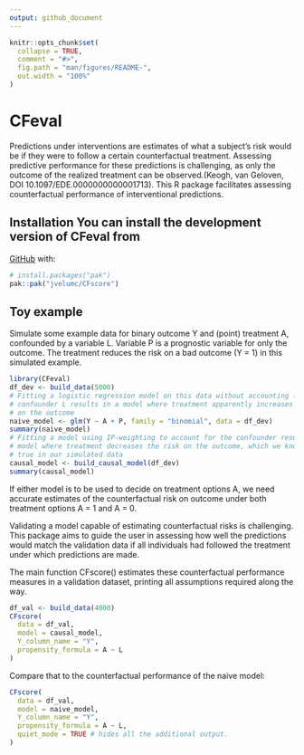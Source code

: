 ```yaml
---
output: github_document
---
```

<!-- README.md is generated from README.Rmd. Please edit that file -->
```r
knitr::opts_chunk$set(
  collapse = TRUE,
  comment = "#>",
  fig.path = "man/figures/README-",
  out.width = "100%"
)
```
# CFeval <!-- badges: start --> <!-- badges: end -->

Predictions under interventions are estimates of what a subject's risk would be
if they were to follow a certain counterfactual treatment. Assessing predictive
performance for these predictions is challenging, as only the outcome of the
realized treatment can be observed.(Keogh, van Geloven, DOI
10.1097/EDE.0000000000001713). This R package facilitates assessing
counterfactual performance of interventional predictions.

## Installation You can install the development version of CFeval from
[GitHub](https://github.com/) with:
``` r
# install.packages("pak")
pak::pak("jvelumc/CFscore")
```
## Toy example

Simulate some example data for binary outcome Y and (point) treatment A,
confounded by a variable L. Variable P is a prognostic variable for only the
outcome. The treatment reduces the risk on a bad outcome (Y = 1) in this simulated 
example. 
```r
library(CFeval)
df_dev <- build_data(5000)
# Fitting a logistic regression model on this data without accounting for the
# confounder L results in a model where treatment apparently increases the risk
# on the outcome
naive_model <- glm(Y ~ A + P, family = "binomial", data = df_dev)
summary(naive_model)
# Fitting a model using IP-weighting to account for the confounder results in a
# model where treatment decreases the risk on the outcome, which we know to be
# true in our simulated data
causal_model <- build_causal_model(df_dev)
summary(causal_model)
```

If either model is to be used to decide on treatment options A, we need accurate
estimates of the counterfactual risk on outcome under both treatment options A =
1 and A = 0. 

Validating a model capable of estimating counterfactual risks is challenging. 
This package aims to guide the user in assessing how well the predictions would 
match the validation data if all individuals had followed the treatment under 
which predictions are made. 

The main function CFscore() estimates these counterfactual performance measures 
in a validation dataset, printing all assumptions required along the way.


```r
df_val <- build_data(4000)
CFscore(
  data = df_val,
  model = causal_model, 
  Y_column_name = "Y", 
  propensity_formula = A ~ L
)
```

Compare that to the counterfactual performance of the naive model:
```r
CFscore(
  data = df_val,
  model = naive_model,
  Y_column_name = "Y",
  propensity_formula = A ~ L,
  quiet_mode = TRUE # hides all the additional output.
)
```
